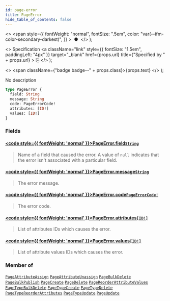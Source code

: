 ```yaml
---
id: page-error
title: PageError
hide_table_of_contents: false
---
```


  <>
    <span
      style={{
        fontWeight: "normal",
        fontSize: ".5em",
        color: "var(--ifm-color-secondary-darkest)",
      }}
    >
      &nbsp;●&nbsp;
    </span>
  </>
);

  <>
    Specification
    <a
      className="link"
      style={{ fontSize: "1.5em", paddingLeft: "4px" }}
      target="\_blank"
      href={props.url}
      title={"Specified by " + props.url}
    >
      ⎘
    </a>
  </>
);

  <>
    <span className={"badge badge--" + props.class}>{props.text}</span>
  </>
);

No description

```graphql
type PageError {
  field: String
  message: String
  code: PageErrorCode!
  attributes: [ID!]
  values: [ID!]
}
```

### Fields

#### [<code style={{ fontWeight: 'normal' }}>PageError.<b>field</b></code>](#)<Bullet />[`String`](../../../storefront/miscellaneous/scalars/string) <Badge class="secondary" text="scalar"/>

> Name of a field that caused the error. A value of `null` indicates that the error isn't associated with a particular field.

#### [<code style={{ fontWeight: 'normal' }}>PageError.<b>message</b></code>](#)<Bullet />[`String`](../../../storefront/miscellaneous/scalars/string) <Badge class="secondary" text="scalar"/>

> The error message.

#### [<code style={{ fontWeight: 'normal' }}>PageError.<b>code</b></code>](#)<Bullet />[`PageErrorCode!`](../../../storefront/pages/enums/page-error-code) <Badge class="secondary" text="non-null"/> <Badge class="secondary" text="enum"/>

> The error code.

#### [<code style={{ fontWeight: 'normal' }}>PageError.<b>attributes</b></code>](#)<Bullet />[`[ID!]`](../../../storefront/miscellaneous/scalars/id) <Badge class="secondary" text="list"/> <Badge class="secondary" text="scalar"/>

> List of attributes IDs which causes the error.

#### [<code style={{ fontWeight: 'normal' }}>PageError.<b>values</b></code>](#)<Bullet />[`[ID!]`](../../../storefront/miscellaneous/scalars/id) <Badge class="secondary" text="list"/> <Badge class="secondary" text="scalar"/>

> List of attribute values IDs which causes the error.

### Member of

[`PageAttributeAssign`](../../../storefront/pages/objects/page-attribute-assign) <Badge class="secondary" text="object"/><Bullet />[`PageAttributeUnassign`](../../../storefront/pages/objects/page-attribute-unassign) <Badge class="secondary" text="object"/><Bullet />[`PageBulkDelete`](../../../storefront/pages/objects/page-bulk-delete) <Badge class="secondary" text="object"/><Bullet />[`PageBulkPublish`](../../../storefront/pages/objects/page-bulk-publish) <Badge class="secondary" text="object"/><Bullet />[`PageCreate`](../../../storefront/pages/objects/page-create) <Badge class="secondary" text="object"/><Bullet />[`PageDelete`](../../../storefront/pages/objects/page-delete) <Badge class="secondary" text="object"/><Bullet />[`PageReorderAttributeValues`](../../../storefront/pages/objects/page-reorder-attribute-values) <Badge class="secondary" text="object"/><Bullet />[`PageTypeBulkDelete`](../../../storefront/pages/objects/page-type-bulk-delete) <Badge class="secondary" text="object"/><Bullet />[`PageTypeCreate`](../../../storefront/pages/objects/page-type-create) <Badge class="secondary" text="object"/><Bullet />[`PageTypeDelete`](../../../storefront/pages/objects/page-type-delete) <Badge class="secondary" text="object"/><Bullet />[`PageTypeReorderAttributes`](../../../storefront/pages/objects/page-type-reorder-attributes) <Badge class="secondary" text="object"/><Bullet />[`PageTypeUpdate`](../../../storefront/pages/objects/page-type-update) <Badge class="secondary" text="object"/><Bullet />[`PageUpdate`](../../../storefront/pages/objects/page-update) <Badge class="secondary" text="object"/>
